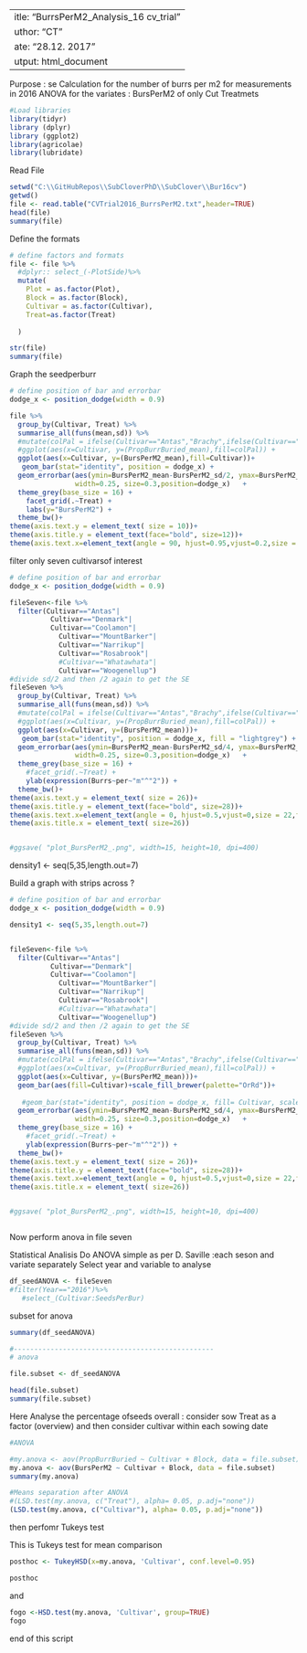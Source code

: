  ---
title: "BurrsPerM2_Analysis_16 cv_trial"
author: "CT"
date: "28.12. 2017"
output: html_document
---
Purpose : 
se
Calculation for the  number of burrs per m2 for measurements in  2016 
ANOVA for the variates : BursPerM2 of only Cut Treatmets

```r
#Load libraries 
library(tidyr)
library (dplyr)
library (ggplot2)
library(agricolae)
library(lubridate)
```

Read File 

```r
setwd("C:\\GitHubRepos\\SubCloverPhD\\SubClover\\Bur16cv")
getwd()
file <- read.table("CVTrial2016_BurrsPerM2.txt",header=TRUE)
head(file)
summary(file)
```

Define the formats  

```r

# define factors and formats
file <- file %>%
  #dplyr:: select_(-PlotSide)%>%
  mutate(
    Plot = as.factor(Plot),
    Block = as.factor(Block),
    Cultivar = as.factor(Cultivar),
    Treat=as.factor(Treat)
   
  )

str(file)
summary(file)

```



Graph the seedperburr
```r

# define position of bar and errorbar
dodge_x <- position_dodge(width = 0.9)

file %>%
  group_by(Cultivar, Treat) %>%
  summarise_all(funs(mean,sd)) %>%
  #mutate(colPal = ifelse(Cultivar=="Antas","Brachy",ifelse(Cultivar=="Monti","Brachy","Yanny"))) %>%
  #ggplot(aes(x=Cultivar, y=(PropBurrBuried_mean),fill=colPal)) +
  ggplot(aes(x=Cultivar, y=(BursPerM2_mean),fill=Cultivar))+
   geom_bar(stat="identity", position = dodge_x) +
  geom_errorbar(aes(ymin=BursPerM2_mean-BursPerM2_sd/2, ymax=BursPerM2_mean+BursPerM2_sd/2),
                width=0.25, size=0.3,position=dodge_x)   +
  theme_grey(base_size = 16) +
    facet_grid(.~Treat) +
    labs(y="BursPerM2") +
  theme_bw()+
theme(axis.text.y = element_text( size = 10))+
theme(axis.title.y = element_text(face="bold", size=12))+
theme(axis.text.x=element_text(angle = 90, hjust=0.95,vjust=0.2,size = 12))


```


filter only seven cultivarsof interest 

```r

# define position of bar and errorbar
dodge_x <- position_dodge(width = 0.9)

fileSeven<-file %>%
  filter(Cultivar=="Antas"|
          Cultivar=="Denmark"|
          Cultivar=="Coolamon"|
            Cultivar=="MountBarker"|
            Cultivar=="Narrikup"|
            Cultivar=="Rosabrook"|
            #Cultivar=="Whatawhata"|
            Cultivar=="Woogenellup")
#divide sd/2 and then /2 again to get the SE
fileSeven %>%
  group_by(Cultivar, Treat) %>%
  summarise_all(funs(mean,sd)) %>%
  #mutate(colPal = ifelse(Cultivar=="Antas","Brachy",ifelse(Cultivar=="Monti","Brachy","Yanny"))) %>%
  #ggplot(aes(x=Cultivar, y=(PropBurrBuried_mean),fill=colPal)) +
  ggplot(aes(x=Cultivar, y=(BursPerM2_mean)))+
   geom_bar(stat="identity", position = dodge_x, fill = "lightgrey") +
  geom_errorbar(aes(ymin=BursPerM2_mean-BursPerM2_sd/4, ymax=BursPerM2_mean+BursPerM2_sd/4),
                width=0.25, size=0.3,position=dodge_x)   +
  theme_grey(base_size = 16) +
    #facet_grid(.~Treat) +
    ylab(expression(Burrs~per~"m"^"2")) + 
  theme_bw()+
theme(axis.text.y = element_text( size = 26))+
theme(axis.title.y = element_text(face="bold", size=28))+
theme(axis.text.x=element_text(angle = 0, hjust=0.5,vjust=0,size = 22,face="bold"))+
theme(axis.title.x = element_text( size=26))


#ggsave( "plot_BursPerM2_.png", width=15, height=10, dpi=400)

```

density1 <- seq(5,35,length.out=7)

Build a graph with strips across ? 


```r

# define position of bar and errorbar
dodge_x <- position_dodge(width = 0.9)

density1 <- seq(5,35,length.out=7)


fileSeven<-file %>%
  filter(Cultivar=="Antas"|
          Cultivar=="Denmark"|
          Cultivar=="Coolamon"|
            Cultivar=="MountBarker"|
            Cultivar=="Narrikup"|
            Cultivar=="Rosabrook"|
            #Cultivar=="Whatawhata"|
            Cultivar=="Woogenellup")
#divide sd/2 and then /2 again to get the SE
fileSeven %>%
  group_by(Cultivar, Treat) %>%
  summarise_all(funs(mean,sd)) %>%
  #mutate(colPal = ifelse(Cultivar=="Antas","Brachy",ifelse(Cultivar=="Monti","Brachy","Yanny"))) %>%
  #ggplot(aes(x=Cultivar, y=(PropBurrBuried_mean),fill=colPal)) +
  ggplot(aes(x=Cultivar, y=(BursPerM2_mean)))+
  geom_bar(aes(fill=Cultivar)+scale_fill_brewer(palette="OrRd"))+
  
   #geom_bar(stat="identity", position = dodge_x, fill= Cultivar, scale_fill_brewer(palette="OrRd")) +
  geom_errorbar(aes(ymin=BursPerM2_mean-BursPerM2_sd/4, ymax=BursPerM2_mean+BursPerM2_sd/4),
                width=0.25, size=0.3,position=dodge_x)   +
  theme_grey(base_size = 16) +
    #facet_grid(.~Treat) +
    ylab(expression(Burrs~per~"m"^"2")) + 
  theme_bw()+
theme(axis.text.y = element_text( size = 26))+
theme(axis.title.y = element_text(face="bold", size=28))+
theme(axis.text.x=element_text(angle = 0, hjust=0.5,vjust=0,size = 22,face="bold"))+
theme(axis.title.x = element_text( size=26))


#ggsave( "plot_BursPerM2_.png", width=15, height=10, dpi=400)

```

```r

```




Now perform anova in file seven 




Statistical Analisis 
Do ANOVA simple as per D. Saville :each seson and variate separately
Select year and variable to analyse

```r
df_seedANOVA <- fileSeven
#filter(Year=="2016")%>%
   #select_(Cultivar:SeedsPerBur)
```

subset for anova
```r

 
summary(df_seedANOVA)

#-------------------------------------------------
# anova 

file.subset <- df_seedANOVA 

head(file.subset)
summary(file.subset)

```


Here Analyse the percentage ofseeds overall :
consider sow Treat as a factor  (overview)
and then consider cultivar within each sowing date 

```r

#ANOVA

#my.anova <- aov(PropBurrBuried ~ Cultivar + Block, data = file.subset)
my.anova <- aov(BursPerM2 ~ Cultivar + Block, data = file.subset)
summary(my.anova)
```

```r
#Means separation after ANOVA
#(LSD.test(my.anova, c("Treat"), alpha= 0.05, p.adj="none")) 
(LSD.test(my.anova, c("Cultivar"), alpha= 0.05, p.adj="none")) 
```

then perfomr Tukeys test 

This is Tukeys test for mean comparison 

```r
posthoc <- TukeyHSD(x=my.anova, 'Cultivar', conf.level=0.95)

posthoc

```

and 


```r

fogo <-HSD.test(my.anova, 'Cultivar', group=TRUE)
fogo

```
end of this script 
